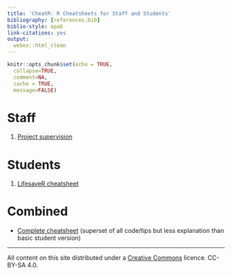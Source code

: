 ```yaml
---
title: 'CheatR: R Cheatsheets for Staff and Students'
bibliography: [references.bib]
biblio-style: apa6
link-citations: yes
output:
  webex::html_clean
---
```



```r
knitr::opts_chunk$set(echo = TRUE,
  collapse=TRUE,
  comment=NA,
  cache = TRUE,
  message=FALSE)
```



# Staff

1. [Project supervision](staff-project-students-cheatsheet.html)


# Students

1. [LifesaveR cheatsheet](lifesavr_cheatsheet.html)


# Combined

- [Complete cheatsheet](complete-cheat.html) (superset of all code/tips but less explanation than basic student version)


------------


All content on this site distributed under a [Creative Commons](https://creativecommons.org/)
licence. CC-BY-SA 4.0.
